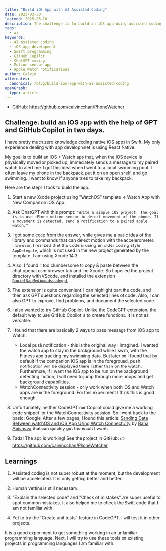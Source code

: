```yaml
---
title: "Build iOS App with AI Assisted Coding"
date: 2023-03-30
lastmod: 2025-05-10
description: The challenge is to build an iOS app using assisted coding with GPT and GitHub Copilot in two days. The purpose of the app is to detect movement of the phone and send a notification to a paired Apple watch.
tags:
  - ai
keywords:
  - AI assisted coding
  - iOS app development
  - Swift programming
  - GitHub Copilot
  - ChatGPT coding
  - Motion sensor app
  - Apple Watch notifications
author: Calvin
alternates:
  canonical: /blog/build-ios-app-with-ai-assisted-coding
openGraph:
  type: article
---
```


- GitHub: https://github.com/calvincchan/PhoneWatcher

## Challenge: build an iOS app with the help of GPT and GitHub Copilot in two days.

I have pretty much zero knowledge coding native iOS apps in Swift. My only experience dealing with app developmnet is using React Native.

My goal is to build an iOS + Watch app that, when the iOS device is physically moved or picked up, immediately sends a message to my paired watch to alert me. I got this idea when I went to a local swimming pool. I often leave my phone in the backpack, put it on an open shelf, and go swimming. I want to know if anyone tries to take my backpack.

Here are the steps I took to build the app.

1. Start a new Xcode project using "WatchOS" template -> Watch App with New Companion iOS App.

2. Ask ChatGPT with this prompt:
   `"Write a simple iOS project. The goal is to use iPhone motion sensor to detect movement of the phone. If a movement is detected, send a notification to a paired apple watch."`

3. I got some code from the answer, while gives me a basic idea of the library and commands that can detect motion with the accelerometer. However, I realized that the code is using an older coding style `AppDelegate`, which is not used in the new project generated by the template. I am using Xcode 14.3.

4. Also, I found it too clumbersome to copy & paste between the chat.openai.com browser tab and the Xcode. So I opened the project directory with VScode, and installed the extension [`DanielSanMedium.dscodegpt`](https://marketplace.visualstudio.com/items?itemName=DanielSanMedium.dscodegpt)

5. The extension is quite convenient. I can highlight part the code, and then ask GPT questions regarding the selected lines of code. Also, I can also GPT to improve, find problems, and document the selected code.

6. I also wanted to try GitHub Copilot. Unlike the CodeGPT extension, the default way to use GitHub Copilot is to create functions. It is not as versatile.

7. I found that there are basically 2 ways to pass message from iOS app to Watch:

   - Local push notification - this is the original way I imagined. I wanted the watch app to stay in the background while I swim, with the Fitness app tracking my swimming data. But later on I found that by default if the companion iOS app is in the foreground, push notification will be displayed there rather than on the watch. Furthermore, if I want the iOS app to be run on the background detecting motion, I will need to jump through more hoops and get background capabilities.
   - WatchConnectivity session - only work when both iOS and Watch apps are in the foreground. For this experiment I think this is good enough.

8. Unfortunately, neither CodeGPT nor Copilot could give me a working code snippet for the WatchConnectivity session. So I went back to the basic: Google. After a few pages, I found this article: [Sending Data Between watchOS and iOS App Using Watch Connectivity](https://betterprogramming.pub/sending-data-between-watchos-and-ios-apps-cf924e21b3c2) by [Baha Abisheva](https://medium.com/@bahalek) that can quickly get the result I want.

9. Tada! The app is working! See the project in GitHub:
   👉 https://github.com/calvincchan/PhoneWatcher

## Learnings

1. Assisted coding is not super robust at the moment, but the development will be accelerated. It is only getting better and better.

2. Human vetting is still necessary.

3. "Explain the selected code" and "Check of mistakes" are super useful to spot common mistakes. It also helped me to check the Swift code that I am not familiar with.

4. Yet to try the "Create unit tests" feature in CodeGPT. I will test it in other projects.

It is a good experiment to get something working in an unfamiliar programming language. Next, I will try to use these tools on existing projects in programming languages I am familiar with.
